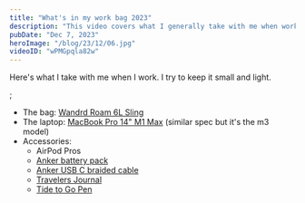 ```yaml
---
title: "What's in my work bag 2023"
description: "This video covers what I generally take with me when working away from the home for a short time."
pubDate: "Dec 7, 2023"
heroImage: "/blog/23/12/06.jpg"
videoID: "wPMGpqla82w"
---
```



Here's what I take with me when I work. I try to keep it small and light.

<AffiliateDisclaimer />;

- The bag: [Wandrd Roam 6L Sling](https://shareasale.com/r.cfm?b=2103411&u=3088014&m=79898&urllink=&afftrack=)
- The laptop: [MacBook Pro 14" M1 Max](https://www.amazon.com/dp/B0CM5JV26D) (similar spec but it's the m3 model)
- Accessories:
  - AirPod Pros
  - [Anker battery pack](https://amzn.to/3uTHBwO)
  - [Anker USB C braided cable](https://amzn.to/3tbw0sw)
  - [Travelers Journal](https://amzn.to/41bpG0Q)
  - [Tide to Go Pen](https://amzn.to/3t5jcUA)
